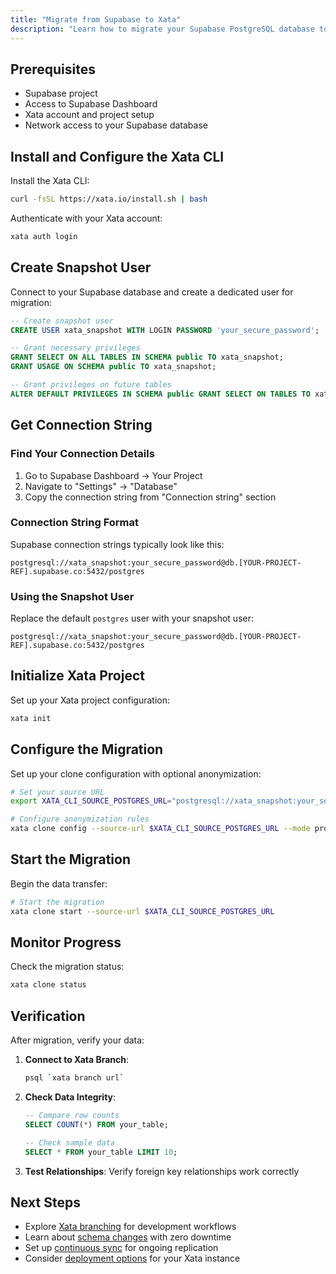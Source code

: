 ```yaml
---
title: "Migrate from Supabase to Xata"
description: "Learn how to migrate your Supabase PostgreSQL database to Xata using xata clone. Step-by-step instructions for handling Supabase-specific schemas and features."
---
```


## Prerequisites

- Supabase project
- Access to Supabase Dashboard
- Xata account and project setup
- Network access to your Supabase database

## Install and Configure the Xata CLI

Install the Xata CLI:

```bash
curl -fsSL https://xata.io/install.sh | bash
```

Authenticate with your Xata account:

```bash
xata auth login
```

## Create Snapshot User

Connect to your Supabase database and create a dedicated user for migration:

```sql
-- Create snapshot user
CREATE USER xata_snapshot WITH LOGIN PASSWORD 'your_secure_password';

-- Grant necessary privileges
GRANT SELECT ON ALL TABLES IN SCHEMA public TO xata_snapshot;
GRANT USAGE ON SCHEMA public TO xata_snapshot;

-- Grant privileges on future tables
ALTER DEFAULT PRIVILEGES IN SCHEMA public GRANT SELECT ON TABLES TO xata_snapshot;
```

## Get Connection String

### Find Your Connection Details

1. Go to Supabase Dashboard → Your Project
2. Navigate to "Settings" → "Database"
3. Copy the connection string from "Connection string" section

### Connection String Format

Supabase connection strings typically look like this:

```
postgresql://xata_snapshot:your_secure_password@db.[YOUR-PROJECT-REF].supabase.co:5432/postgres
```

### Using the Snapshot User

Replace the default `postgres` user with your snapshot user:

```
postgresql://xata_snapshot:your_secure_password@db.[YOUR-PROJECT-REF].supabase.co:5432/postgres
```


## Initialize Xata Project

Set up your Xata project configuration:

```bash
xata init
```

## Configure the Migration

Set up your clone configuration with optional anonymization:

```bash
# Set your source URL
export XATA_CLI_SOURCE_POSTGRES_URL="postgresql://xata_snapshot:your_secure_password@db.project-ref.supabase.co:5432/postgres"

# Configure anonymization rules
xata clone config --source-url $XATA_CLI_SOURCE_POSTGRES_URL --mode prompt
```

## Start the Migration

Begin the data transfer:

```bash
# Start the migration
xata clone start --source-url $XATA_CLI_SOURCE_POSTGRES_URL
```

## Monitor Progress

Check the migration status:

```bash
xata clone status
```

## Verification

After migration, verify your data:

1. **Connect to Xata Branch**:
   ```bash
   psql `xata branch url`
   ```

2. **Check Data Integrity**:
   ```sql
   -- Compare row counts
   SELECT COUNT(*) FROM your_table;
   
   -- Check sample data
   SELECT * FROM your_table LIMIT 10;
   ```

3. **Test Relationships**: Verify foreign key relationships work correctly

## Next Steps

- Explore [Xata branching](/core-concepts/branching) for development workflows
- Learn about [schema changes](/core-concepts/schema-changes) with zero downtime
- Set up [continuous sync](/tutorials/create-staging-replica) for ongoing replication
- Consider [deployment options](/deployment) for your Xata instance 